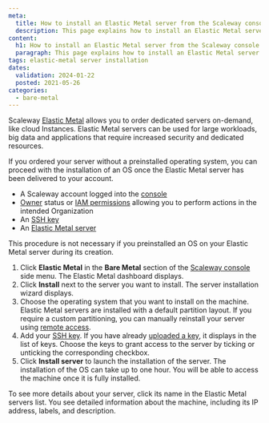 ```yaml
---
meta:
  title: How to install an Elastic Metal server from the Scaleway console
  description: This page explains how to install an Elastic Metal server from the Scaleway console
content:
  h1: How to install an Elastic Metal server from the Scaleway console
  paragraph: This page explains how to install an Elastic Metal server from the Scaleway console
tags: elastic-metal server installation
dates:
  validation: 2024-01-22
  posted: 2021-05-26
categories:
  - bare-metal
---
```


Scaleway [Elastic Metal](https://www.scaleway.com/en/elastic-metal/) allows you to order dedicated servers on-demand, like cloud Instances.
Elastic Metal servers can be used for large workloads, big data and applications that require increased security and dedicated resources.

If you ordered your server without a preinstalled operating system, you can proceed with the installation of an OS once the Elastic Metal server has been delivered to your account.

<Macro id="requirements" />

- A Scaleway account logged into the [console](https://console.scaleway.com/)
- [Owner](/identity-and-access-management/iam/concepts/#owner) status or [IAM permissions](/identity-and-access-management/iam/concepts/#permission) allowing you to perform actions in the intended Organization
- An [SSH key](/identity-and-access-management/organizations-and-projects/how-to/create-ssh-key/)
- An [Elastic Metal server](/bare-metal/elastic-metal/quickstart/#how-to-create-an-elastic-metal-server)

<Message type="tip">
  This procedure is not necessary if you preinstalled an OS on your Elastic Metal server during its creation.
</Message>

1. Click **Elastic Metal** in the **Bare Metal** section of the [Scaleway console](https://console.scaleway.com/) side menu. The Elastic Metal dashboard displays.
2. Click **Install** next to the server you want to install. The server installation wizard displays.
3. Choose the operating system that you want to install on the machine.
    <Message type="note">
      Elastic Metal servers are installed with a default partition layout. If you require a custom partitioning, you can manually reinstall your server using [remote access](/bare-metal/elastic-metal/how-to/activate-remote-access/).
    </Message>
4. Add your [SSH key](/console/account/concepts/#ssh-key). If you have already [uploaded a key](/identity-and-access-management/organizations-and-projects/how-to/create-ssh-key/#how-to-upload-the-public-ssh-key-to-the-scaleway-interface), it displays in the list of keys. Choose the keys to grant access to the server by ticking or unticking the corresponding checkbox.
5. Click **Install server** to launch the installation of the server.
    <Message type="note">
    The installation of the OS can take up to one hour. You will be able to
      access the machine once it is fully installed.
    </Message>

To see more details about your server, click its name in the Elastic Metal servers list. You see detailed information about the machine, including its IP address, labels, and description.


